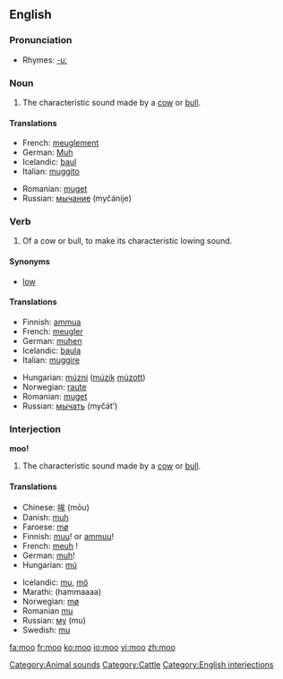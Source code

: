 {{see|MOO}}
==English==

===Pronunciation===
*Rhymes: [[Rhymes:English:-uː|-uː]]

===Noun===
{{en-noun}}

# The characteristic sound made by a [[cow]] or [[bull]].

====Translations====

{{trans-top|characteristic sound made by a cow or bull}}
*French: [[meuglement]] {{m}}
*German: [[Muh]] {{n}}
*Icelandic: [[baul]] {{n}}
*Italian: [[muggito]] {{m}}
{{trans-mid}}
*Romanian: [[muget]] {{n}}
*Russian: [[мычание]] (myčánije) {{n}}
{{trans-bottom}}

===Verb===
{{en-verb}}

# {{intransitive}} Of a cow or bull, to make its characteristic lowing sound.

====Synonyms====
*[[low]]

====Translations====
{{top}}
*Finnish: [[ammua]]
*French: [[meugler]]
*German: [[muhen]]
*Icelandic: [[baula]]
*Italian: [[muggire]]
{{mid}}
*Hungarian: [[múzni]] ([[múzik]] [[múzott]])
*Norwegian: [[raute]]
*Romanian: [[muget]]
*Russian: [[мычать]] (myčát’)
{{bottom}}

===Interjection===
'''moo!'''

# The characteristic sound made by a [[cow]] or [[bull]].

====Translations====
{{top}}
*Chinese: [[哞]] (mōu)
*Danish: [[muh]]
*Faroese: [[mø]]
*Finnish: [[muu]]! or [[ammuu]]!
*French: [[meuh]]&nbsp;!
*German: [[muh]]!
*Hungarian: [[mú]]
{{mid}}
*Icelandic: [[mu]], [[mö]]
*Marathi: (hammaaaa)
*Norwegian: [[mø]]
*Romanian [[mu]]
*Russian: [[му]] (mu)
*Swedish: [[mu]]
{{bottom}}

[[Category:Animal sounds]]
[[Category:Cattle]]
[[Category:English interjections]]

[[fa:moo]]
[[fr:moo]]
[[ko:moo]]
[[io:moo]]
[[vi:moo]]
[[zh:moo]]